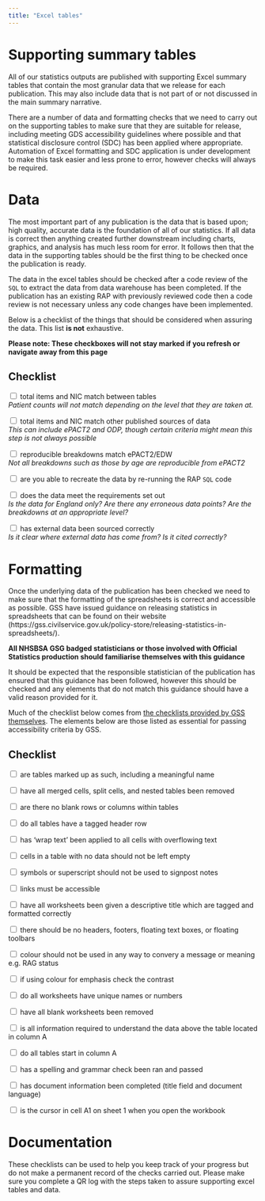 ```yaml
---
title: "Excel tables"
---
```


# Supporting summary tables

All of our statistics outputs are published with supporting Excel summary tables that contain the most granular data that we release for each publication. This may also include data that is not part of or not discussed in the main summary narrative.

There are a number of data and formatting checks that we need to carry out on the supporting tables to make sure that they are suitable for release, including meeting GDS accessibility guidelines where possible and that statistical disclosure control (SDC) has been applied where appropriate. Automation of Excel formatting and SDC application is under development to make this task easier and less prone to error, however checks will always be required.

# Data

The most important part of any publication is the data that is based upon; high quality, accurate data is the foundation of all of our statistics. If all data is correct then anything created further downstream including charts, graphics, and analysis has much less room for error. It follows then that the data in the supporting tables should be the first thing to be checked once the publication is ready. 

The data in the excel tables should be checked after a code review of the `SQL` to extract the data from data warehouse has been completed. If the publication has an existing RAP with previously reviewed code then a code review is not necessary unless any code changes have been implemented.

Below is a checklist of the things that should be considered when assuring the data. This list **is not** exhaustive.

__Please note: These checkboxes will not stay marked if you refresh or navigate away from this page__

## Checklist

<input type="checkbox" unchecked> total items and NIC match between tables</input>  
*Patient counts will not match depending on the level that they are taken at.*

<input type="checkbox" unchecked> total items and NIC match other published sources of data</input>  
*This can include ePACT2 and ODP, though certain criteria might mean this step is not always possible*

<input type="checkbox" unchecked> reproducible breakdowns match ePACT2/EDW</input>  
*Not all breakdowns such as those by age are reproducible from ePACT2*

<input type="checkbox" unchecked> are you able to recreate the data by re-running the RAP `SQL` code</input>

<input type="checkbox" unchecked> does the data meet the requirements set out</input>  
*Is the data for England only? Are there any erroneous data points? Are the breakdowns at an appropriate level?*

<input type="checkbox" unchecked> has external data been sourced correctly</input>  
*Is it clear where external data has come from? Is it cited correctly?*

# Formatting

Once the underlying data of the publication has been checked we need to make sure that the formatting of the spreadsheets is correct and accessible as possible. GSS have issued guidance on releasing statistics in spreadsheets that can be found on their website (https://gss.civilservice.gov.uk/policy-store/releasing-statistics-in-spreadsheets/).

__All NHSBSA GSG badged statisticians or those involved with Official Statistics production should familiarise themselves with this guidance__

It should be expected that the responsible statistician of the publication has ensured that this guidance has been followed, however this should be checked and any elements that do not match this guidance should have a valid reason provided for it.

Much of the checklist below comes from [the checklists provided by GSS themselves](https://gss.civilservice.gov.uk/policy-store/releasing-statistics-in-spreadsheets/#section-2). The elements below are those listed as essential for passing accessibility criteria by GSS.

## Checklist

<input type="checkbox" unchecked> are tables marked up as such, including a meaningful name</input>

<input type="checkbox" unchecked> have all merged cells, split cells, and nested tables been removed</input>

<input type="checkbox" unchecked> are there no blank rows or columns within tables</input>

<input type="checkbox" unchecked> do all tables have a tagged header row</input>

<input type="checkbox" unchecked> has 'wrap text' been applied to all cells with overflowing text</input>

<input type="checkbox" unchecked> cells in a table with no data should not be left empty</input>

<input type="checkbox" unchecked> symbols or superscript should not be used to signpost notes</input>

<input type="checkbox" unchecked> links must be accessible</input>

<input type="checkbox" unchecked> have all worksheets been given a descriptive title which are tagged and formatted correctly</input>

<input type="checkbox" unchecked> there should be no headers, footers, floating text boxes, or floating toolbars</input>

<input type="checkbox" unchecked> colour should not be used in any way to convery a message or meaning e.g. RAG status</input>

<input type="checkbox" unchecked> if using colour for emphasis check the contrast</input>

<input type="checkbox" unchecked> do all worksheets have unique names or numbers</input>

<input type="checkbox" unchecked> have all blank worksheets been removed</input>

<input type="checkbox" unchecked> is all information required to understand the data above the table located in column A</input>

<input type="checkbox" unchecked> do all tables start in column A</input>

<input type="checkbox" unchecked> has a spelling and grammar check been ran and passed</input>

<input type="checkbox" unchecked> has document information been completed (title field and document language)</input>

<input type="checkbox" unchecked> is the cursor in cell A1 on sheet 1 when you open the workbook</input>

# Documentation

These checklists can be used to help you keep track of your progress but do not make a permanent record of the checks carried out. Please make sure you complete a QR log with the steps taken to assure supporting excel tables and data.
